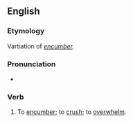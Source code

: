 ==English==

===Etymology===
Vartiation of ''[[encumber]]''.

===Pronunciation===
* {{a|RP}} {{IPA|/əˈkʌmbə/|lang=en}}

===Verb===
{{en-verb}}

# {{lb|en|obsolete}} To [[encumber]]; to [[crush]]; to [[overwhelm]].